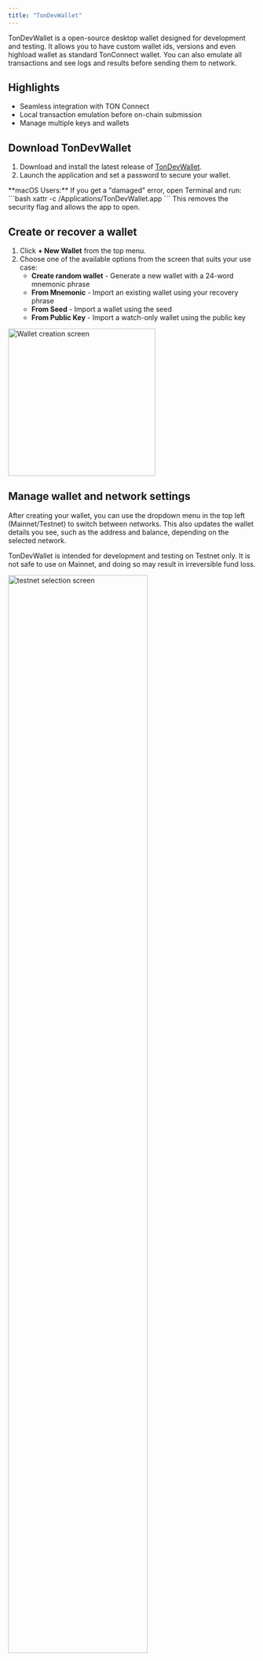 ```yaml
---
title: "TonDevWallet"
---
```


TonDevWallet is a open-source desktop wallet designed for development and testing. It allows you to have custom wallet ids, versions and even highload wallet as standard TonConnect wallet. You can also emulate all transactions and see logs and results before sending them to network.

## Highlights

- Seamless integration with TON Connect
- Local transaction emulation before on-chain submission
- Manage multiple keys and wallets

## Download TonDevWallet

1. Download and install the latest release of [TonDevWallet](https://github.com/TonDevWallet/TonDevWallet/releases/tag/app-v0.7.2).
2. Launch the application and set a password to secure your wallet.

<Tip>
**macOS Users:** If you get a "damaged" error, open Terminal and run:
```bash
xattr -c /Applications/TonDevWallet.app
```
This removes the security flag and allows the app to open.
</Tip>


## Create or recover a wallet
1. Click **+ New Wallet** from the top menu.
2. Choose one of the available options from the screen that suits your use case:
   - **Create random wallet** - Generate a new wallet with a 24-word mnemonic phrase
   - **From Mnemonic** - Import an existing wallet using your recovery phrase
   - **From Seed** - Import a wallet using the seed
   - **From Public Key** - Import a watch-only wallet using the public key

<img 
  src="/resources/images/tondevwallet/wallet.png" 
  alt="Wallet creation screen"
  height="300"
  className="rounded-lg"
/>

## Manage wallet and network settings

After creating your wallet, you can use the dropdown menu in the top left (Mainnet/Testnet) to switch between networks. This also updates the wallet details you see, such as the address and balance, depending on the selected network.

<Warning>
TonDevWallet is intended for development and testing on Testnet only. It is not safe to use on Mainnet, and doing so may result in irreversible fund loss.
</Warning>

<img 
  src="/resources/images/tondevwallet/testnet.png" 
  alt="testnet selection screen"
  height="75%"
  width="75%"
  className="rounded-lg"
/>

In the wallet view, you can see the wallet address in _Bounceable, Non-Bounceable, and Raw formats_ and also your _Balance_ which updates once tokens are received.

Depending on which network (Mainnet or Testnet) you are connected to, the wallet address information displayed will change. This ensures you always interact with the correct chain environment.

## Get testnet tokens

You can get free test coins from [@testgiver_ton_bot](https://t.me/testgiver_ton_bot). Once you open the bot, paste your Testnet wallet address from TonDevWallet. The bot will send 2 TON to your address, and you can only request once per hour.

## Transfer tokens and preview transaction

The wallet becomes active only after you approve and send your first outgoing transaction, which deploys the wallet contract to the blockchain. To send a token:

1. In your wallet view, click **Transfer**.
2. Fill in the fields as shown on screen:
   - **Recipient address** – enter your own wallet address (or another valid TON wallet if you want to test sending externally).
   - **Amount** – specify how much TON to send.
   - **Message mode** – select a mode from the dropdown (e.g. 0, 64, 128) and, if needed, tick any of the extra options such as fees, bounce, errors, or destroy.
   - **Optional payload** – you can also add a message, `stateInit`, or raw cell based on your use case.
3. Click **Emulate** to preview the transaction before sending.

<img 
  src="/resources/images/tondevwallet/transfer.png" 
  alt="transfer screen"
  height="75%"
  width="75%"
  className="rounded-lg"
/>

The local transaction emulation screen lets you preview how a transaction will behave before it’s sent to the TON blockchain. This way, you can verify the details and catch errors early without risking real execution.
You can also:
- Copy the transaction hash
- Download the transaction graph
- Open the transaction in a TON blockchain explorer

<img 
  src="/resources/images/tondevwallet/graph.png" 
  alt="Transaction graph screen"
  className="rounded-lg"
/>

Clicking **View Details** on the graph opens a detailed TVM execution trace, showing exactly how the transaction would be processed step by step.

<img 
  src="/resources/images/tondevwallet/tvm.png" 
  alt="TVM execution trace screen"
  className="rounded-lg"
/>

Once you are satisfied with the transaction results, click **Approve** to execute the transaction on the blockchain. You can also view this transaction with the [Testnet explorer](https://testnet.tonscan.org/).

## Connect TonDevWallet to a TonConnect dApp

To connect TonDevWallet with a TonConnect-enabled dApp, follow these steps:

1. In the dApp, open the wallet list and select **Tonkeeper** to display the connection QR code.
2. In TonDevWallet, click **TonConnect**.
3. TonDevWallet will automatically scan the QR code on your screen and establish the connection.

Once approved, your wallet is linked and ready to interact with the dApp.
